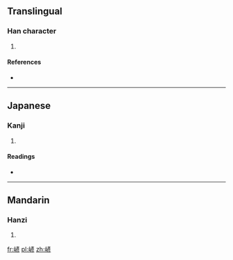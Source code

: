 ==Translingual==

===Han character===
{{Han char|rn=46|rad=山|as=09|sn=12|four=2072<sub>2</sub>|canj=山卜竹竹 (UYHH), 山卜大竹 (UYKH)}}

# {{defn|Han|sort=山09}}

====References====
* {{Han ref|kx=0316.050|dkj=08268|dj=0616.320|hdz=10788.160|uh=5D43|ud=23875|bh=D8DA|bd=55514}}

----

==Japanese==

===Kanji===
{{ja-kanji|grade=|rs=山09}}

# {{defn|lang=ja|sort=山09}}

====Readings====
* {{ja-readings|on=[[げん]] (gen), [[がん]] (gan)|kun=[[けはしい]] (kehashii), [[けはしいさま]] (kehashiisama)}}

----

==Mandarin==

===Hanzi===
{{cmn-hanzi|pin=[[yǎn]] ([[yan3]])|wg=yen<sup>3</sup>}}

# {{defn|lang=cmn|sort=山09}}

[[fr:嵃]]
[[pl:嵃]]
[[zh:嵃]]